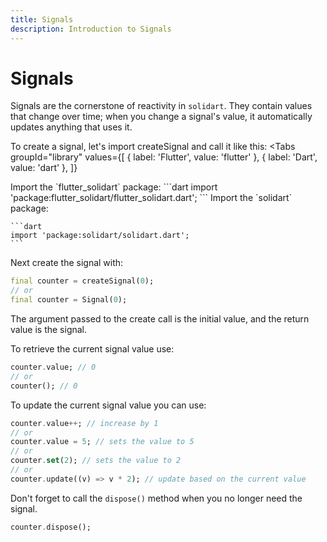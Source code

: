 ```yaml
---
title: Signals
description: Introduction to Signals
---
```


# Signals

Signals are the cornerstone of reactivity in `solidart`. They contain values that change over time; when you change a signal's value, it automatically updates anything that uses it.

To create a signal, let's import createSignal and call it like this:
<Tabs
  groupId="library"
  values={[
    { label: 'Flutter', value: 'flutter' },
    { label: 'Dart', value: 'dart' },
  ]}
>
 <TabItem value="flutter">
    Import the `flutter_solidart` package:
    ```dart
    import 'package:flutter_solidart/flutter_solidart.dart';
    ```
  </TabItem>
  <TabItem value="dart">
    Import the `solidart` package:

    ```dart
    import 'package:solidart/solidart.dart';
    ```
  </TabItem>
</Tabs>

Next create the signal with:

```dart
final counter = createSignal(0);
// or
final counter = Signal(0);
````

The argument passed to the create call is the initial value, and the return value is the signal.

To retrieve the current signal value use:
```dart
counter.value; // 0
// or
counter(); // 0
```

To update the current signal value you can use:
```dart
counter.value++; // increase by 1
// or 
counter.value = 5; // sets the value to 5
// or
counter.set(2); // sets the value to 2
// or 
counter.update((v) => v * 2); // update based on the current value
```

<Warning>Don't forget to call the `dispose()` method when you no longer need the signal.</Warning>
```dart
counter.dispose();
```
